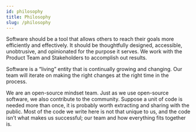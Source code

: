 ```yaml
---
id: philosophy
title: Philosophy
slug: /philosophy
---
```


Software should be a tool that allows others to reach their goals more efficiently and effectively. It should be thoughtfully designed, accessible, unobtrusive, and opinionated for the purpose it serves. We work with the Product Team and Stakeholders to accomplish out results.

Software is a “living” entity that is continually growing and changing. Our team will iterate on making the right changes at the right time in the process.

We are an open-source mindset team. Just as we use open-source software, we also contribute to the community. Suppose a unit of code is needed more than once, it is probably worth extracting and sharing with the public. Most of the code we write here is not that unique to us, and the code isn’t what makes us successful; our team and how everything fits together is.
